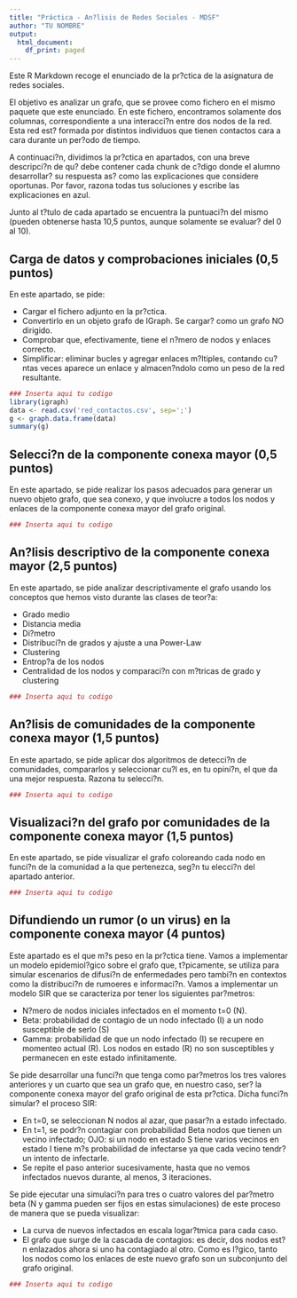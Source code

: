 ```yaml
---
title: "Práctica - An?lisis de Redes Sociales - MDSF"
author: "TU NOMBRE"
output:
  html_document:
    df_print: paged
---
```


Este R Markdown recoge el enunciado de la pr?ctica de la asignatura de redes sociales.

El objetivo es analizar un grafo, que se provee como fichero en el mismo paquete que este enunciado. En este fichero, encontramos solamente dos columnas, correspondiente a una interacci?n entre dos nodos de la red. Esta red est? formada por distintos individuos que tienen contactos cara a cara durante un per?odo de tiempo.

A continuaci?n, dividimos la pr?ctica en apartados, con una breve descripci?n de qu? debe contener cada chunk de c?digo donde el alumno desarrollar? su respuesta as? como las explicaciones que considere oportunas. Por favor, razona todas tus soluciones y escribe las explicaciones en azul.

Junto al t?tulo de cada apartado se encuentra la puntuaci?n del mismo (pueden obtenerse hasta 10,5 puntos, aunque solamente se evaluar? del 0 al 10).

## Carga de datos y comprobaciones iniciales (0,5 puntos)

En este apartado, se pide:

* Cargar el fichero adjunto en la pr?ctica.
* Convertirlo en un objeto grafo de IGraph. Se cargar? como un grafo NO dirigido.
* Comprobar que, efectivamente, tiene el n?mero de nodos y enlaces correcto.
* Simplificar: eliminar bucles y agregar enlaces m?ltiples, contando cu?ntas veces aparece un enlace y almacen?ndolo como un peso de la red resultante.

```r
### Inserta aqui tu codigo
library(igraph)
data <- read.csv('red_contactos.csv', sep=';')
g <- graph.data.frame(data)
summary(g)

```

## Selecci?n de la componente conexa mayor (0,5 puntos)

En este apartado, se pide realizar los pasos adecuados para generar un nuevo objeto grafo, que sea conexo, y que involucre a todos los nodos y enlaces de la componente conexa mayor del grafo original.

```r
### Inserta aqui tu codigo
```


## An?lisis descriptivo de la componente conexa mayor (2,5 puntos)

En este apartado, se pide analizar descriptivamente el grafo usando los conceptos que hemos visto durante las clases de teor?a:

* Grado medio
* Distancia media
* Di?metro
* Distribuci?n de grados y ajuste a una Power-Law
* Clustering
* Entrop?a de los nodos
* Centralidad de los nodos y comparaci?n con m?tricas de grado y clustering


```r
### Inserta aqui tu codigo
```


## An?lisis de comunidades de la componente conexa mayor (1,5 puntos)

En este apartado, se pide aplicar dos algoritmos de detecci?n de comunidades, compararlos y seleccionar cu?l es, en tu opini?n, el que da una mejor respuesta. Razona tu selecci?n.

```r
### Inserta aqui tu codigo
```


## Visualizaci?n del grafo por comunidades de la componente conexa mayor (1,5 puntos)

En este apartado, se pide visualizar el grafo coloreando cada nodo en funci?n de la comunidad a la que pertenezca, seg?n tu elecci?n del apartado anterior.

```r
### Inserta aqui tu codigo
```


## Difundiendo un rumor (o un virus) en la componente conexa mayor (4 puntos)

Este apartado es el que m?s peso en la pr?ctica tiene. Vamos a implementar un modelo epidemiol?gico sobre el grafo que, t?picamente, se utiliza para simular escenarios de difusi?n de enfermedades pero tambi?n en contextos como la distribuci?n de rumoeres e informaci?n. Vamos a implementar un modelo SIR que se caracteriza por tener los siguientes par?metros:

* N?mero de nodos iniciales infectados en el momento t=0 (N).
* Beta: probabilidad de contagio de un nodo infectado (I) a un nodo susceptible de serlo (S)
* Gamma: probabilidad de que un nodo infectado (I) se recupere en momenteo actual (R). Los nodos en estado (R) no son susceptibles y permanecen en este estado infinitamente.

Se pide desarrollar una funci?n que tenga como par?metros los tres valores anteriores y un cuarto que sea un grafo que, en nuestro caso, ser? la componente conexa mayor del grafo original de esta pr?ctica. Dicha funci?n simular? el proceso SIR:

* En t=0, se seleccionan N nodos al azar, que pasar?n a estado infectado.
* En t=1, se podr?n contagiar con probabilidad Beta nodos que tienen un vecino infectado; OJO: si un nodo en estado S tiene varios vecinos en estado I tiene m?s probabilidad de infectarse ya que cada vecino tendr? un intento de infectarle.
* Se repite el paso anterior sucesivamente, hasta que no vemos infectados nuevos durante, al menos, 3 iteraciones.

Se pide ejecutar una simulaci?n para tres o cuatro valores del par?metro beta (N y gamma pueden ser fijos en estas simulaciones) de este proceso de manera que se pueda visualizar:

* La curva de nuevos infectados en escala logar?tmica para cada caso.
* El grafo que surge de la cascada de contagios: es decir, dos nodos est?n enlazados ahora si uno ha contagiado al otro. Como es l?gico, tanto los nodos como los enlaces de este nuevo grafo son un subconjunto del grafo original.
 
```r
### Inserta aqui tu codigo
```

